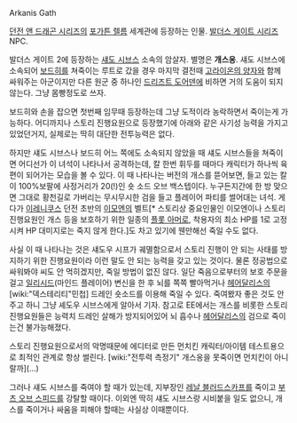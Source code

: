 Arkanis Gath

[[던전 앤 드래곤 시리즈]]의 [[포가튼 렐름]] 세계관에 등장하는 인물. [[발더스 게이트 시리즈]] NPC.

발더스 게이트 2에 등장하는 [[섀도 시브스]] 소속의 암살자. 별명은 '''개스옹'''. 섀도 시브스에 소속되어 [[보드히]]를 쳐죽이는 루트로 갔을 경우 마지막 결전때 [[고라이온의 양자]]와 함께 싸워주는 아군이지만 다른 원군 중 하나인 [[드리즈트 도어덴]]에 비하면 거의 도움이 되지 않는다. 그냥 몸빵정도로 쓰자.

보드히와 손을 잡으면 첫번째 임무때 등장하는데 그냥 도적이라 농락하면서 죽이는게 가능하다. 어디까지나 스토리 진행요원으로 등장했기에 아래와 같은 사기성 능력을 가지고 있었던거지, 실제로는 딱히 대단한 전투능력은 없다.

하지만 섀도 시브스나 보드히 어느 쪽에도 소속되지 않았을 때 섀도 시브스들을 쳐죽이면 어디선가 이 녀석이 나타나서 공격하는데, 칼 한번 휘두를 때마다 캐릭터가 하나씩 육편이 되어가는 모습을 볼 수 있다. 이 때 나타나는 버전의 개스를 뜯어보면, 들고 있는 칼이 100%보팔에 사정거리가 20(!)인 숏 소드 오브 백스텝이다. 누구든지간에 한 방 맞으면 그대로 황천길로 가버리는 무시무시한 검을 들고 플레이어 파티를 썰어대는 녀석. 게다가 [[이레니쿠스]] 던전 초반의 [[이모엔]]의 벨트[* 스토리상 중요인물인 이모엔이나 스토리 진행요원인 개스 등을 보호하기 위한 일종의 [[플롯 아머]]로, 착용자의 최소 HP를 1로 고정시켜 HP 대미지로는 죽지 않게 한다.]도 차고 있기에 웬만해선 죽일 수도 없다.

사실 이 때 나타나는 것은 섀도우 시프가 궤멸함으로서 스토리 진행이 안 되는 사태를 방지하기 위한 진행요원이라 이런 말도 안 되는 능력을 갖고 있는 것이다. 물론 정공법으로 싸워봐야 씨도 안 먹히겠지만, 죽일 방법이 없진 않다. 일단 죽음으로부터의 보호 주문을 걸고 [[일리시드]](마인드 플레이어) 변신을 한 후 뇌를 쪽쪽 빨아먹거나 [[헤어달리스]]의 [wiki:"덱스테리티"민첩] 드레인 숏소드를 이용해 죽일 수 있다. 죽여봤자 좋은 것도 안 주고 하니 그냥 셰도우 시브스에게 알아서 기자. 참고로 EE에서는 개스를 비롯한 스토리 진행요원들은 능력치 드레인 살해가 방지되어있어 뇌 흡수나 [[헤어달리스]]의 검으로 죽이는건 불가능해졌다.

스토리 진행요원으로서의 악명때문에 에디터로 만든 먼치킨 캐릭터/아이템 테스트용으로 최적인 관계로 항상 썰린다. [wiki:"전투력 측정기" 개스옹을 못죽이면 먼치킨이 아니랄까](...)

그러나 섀도 시브스를 죽여야 할 때가 있는데, 지부장인 [[레날 블러드스카프]]를 죽이고 [[부츠 오브 스피드]]를 강탈할 때이다. 이외엔 딱히 섀도 시브스랑 시비붙을 일도 없으니, 개스를 죽이거나 싸움을 피해야 할때는 사실상 이때뿐이다.
